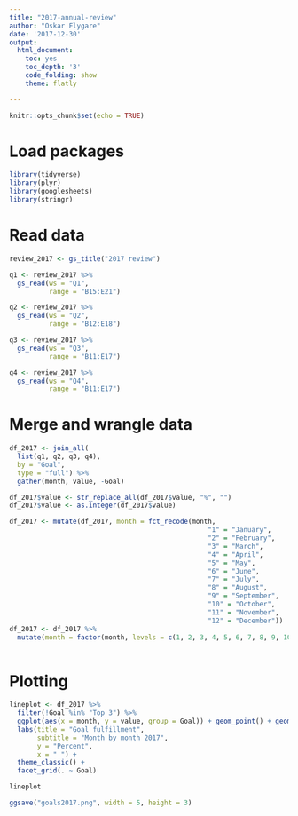 ```yaml
---
title: "2017-annual-review"
author: "Oskar Flygare"
date: '2017-12-30'
output:
  html_document:
    toc: yes
    toc_depth: '3'
    code_folding: show
    theme: flatly

---
```


```r
knitr::opts_chunk$set(echo = TRUE)
```

# Load packages

```r

library(tidyverse)
library(plyr)
library(googlesheets)
library(stringr)

```

# Read data

```r
review_2017 <- gs_title("2017 review")

q1 <- review_2017 %>%
  gs_read(ws = "Q1",
          range = "B15:E21")

q2 <- review_2017 %>%
  gs_read(ws = "Q2",
          range = "B12:E18")

q3 <- review_2017 %>%
  gs_read(ws = "Q3",
          range = "B11:E17")

q4 <- review_2017 %>%
  gs_read(ws = "Q4",
          range = "B11:E17")
```

# Merge and wrangle data

```r
df_2017 <- join_all(
  list(q1, q2, q3, q4),
  by = "Goal",
  type = "full") %>%
  gather(month, value, -Goal)

df_2017$value <- str_replace_all(df_2017$value, "%", "")
df_2017$value <- as.integer(df_2017$value)

df_2017 <- mutate(df_2017, month = fct_recode(month,
                                                  "1" = "January",
                                                  "2" = "February",
                                                  "3" = "March",
                                                  "4" = "April",
                                                  "5" = "May",
                                                  "6" = "June",
                                                  "7" = "July",
                                                  "8" = "August",
                                                  "9" = "September",
                                                  "10" = "October",
                                                  "11" = "November",
                                                  "12" = "December"))
df_2017 <- df_2017 %>%
  mutate(month = factor(month, levels = c(1, 2, 3, 4, 5, 6, 7, 8, 9, 10, 11, 12)))
  
```

# Plotting

```r
lineplot <- df_2017 %>%
  filter(!Goal %in% "Top 3") %>%
  ggplot(aes(x = month, y = value, group = Goal)) + geom_point() + geom_line(group = 1) +
  labs(title = "Goal fulfillment",
       subtitle = "Month by month 2017",
       y = "Percent",
       x = " ") +
  theme_classic() +
  facet_grid(. ~ Goal)

lineplot

ggsave("goals2017.png", width = 5, height = 3)
```

